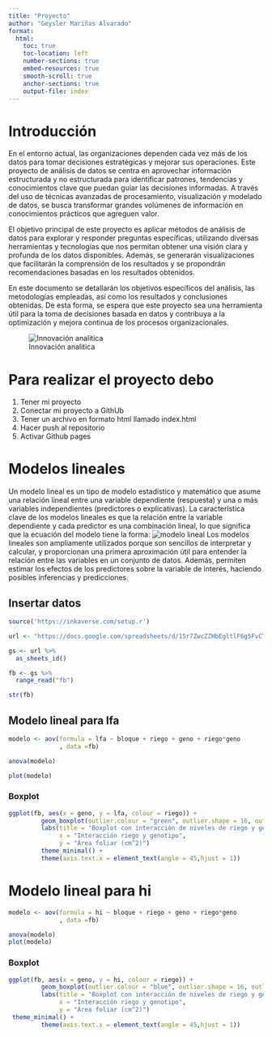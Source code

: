 ```yaml
---
title: "Proyecto"
author: "Geysler Mariñas Alvarado"
format:
  html:
    toc: true
    toc-location: left
    number-sections: true
    embed-resources: true
    smooth-scroll: true
    anchor-sections: true
    output-file: index
---
```

# Introducción
En el entorno actual, las organizaciones dependen cada vez más de los datos para tomar decisiones estratégicas y mejorar sus operaciones. Este proyecto de análisis de datos se centra en aprovechar información estructurada y no estructurada para identificar patrones, tendencias y conocimientos clave que puedan guiar las decisiones informadas. A través del uso de técnicas avanzadas de procesamiento, visualización y modelado de datos, se busca transformar grandes volúmenes de información en conocimientos prácticos que agreguen valor.

El objetivo principal de este proyecto es aplicar métodos de análisis de datos para explorar y responder preguntas específicas, utilizando diversas herramientas y tecnologías que nos permitan obtener una visión clara y profunda de los datos disponibles. Además, se generarán visualizaciones que facilitarán la comprensión de los resultados y se propondrán recomendaciones basadas en los resultados obtenidos.

En este documento se detallarán los objetivos específicos del análisis, las metodologías empleadas, así como los resultados y conclusiones obtenidas. De esta forma, se espera que este proyecto sea una herramienta útil para la toma de decisiones basada en datos y contribuya a la optimización y mejora continua de los procesos organizacionales.

![Innovación analitica](https://lisainsurtech.com/wp-content/uploads/2022/01/exploratory-data-analysis-using-python-blog-hero.jpeg)

# Para realizar el proyecto debo

1.  Tener mi proyecto
2.  Conectar mi proyecto a GithUb
3.  Tener un archivo en formato html llamado index.html
4.  Hacer push al repositorio
5.  Activar Github pages


# Modelos lineales


Un modelo lineal es un tipo de modelo estadístico y matemático que asume una relación lineal entre una variable dependiente (respuesta) y una o más variables independientes (predictores o explicativas). La característica clave de los modelos lineales es que la relación entre la variable dependiente y cada predictor es una combinación lineal, lo que significa que la ecuación del modelo tiene la forma:
![modelo lineal](http://3.bp.blogspot.com/-Vz2adH3zaeI/VTPq4T2rmDI/AAAAAAAABr4/K-ssPFWG8Tc/s1600/Regresion_ecuacion_2.jpg)
Los modelos lineales son ampliamente utilizados porque son sencillos de interpretar y calcular, y proporcionan una primera aproximación útil para entender la relación entre las variables en un conjunto de datos. Además, permiten estimar los efectos de los predictores sobre la variable de interés, haciendo posibles inferencias y predicciones.

## Insertar datos

```r
source('https://inkaverse.com/setup.r')

url <- "https://docs.google.com/spreadsheets/d/15r7ZwcZZHbEgltlF6gSFvCTFA-CFzVBWwg3mFlRyKPs/edit?gid=172957346#gid=172957346"

gs <- url %>% 
  as_sheets_id()

fb <- gs %>%
  range_read("fb")

str(fb)
```
## Modelo lineal para lfa

```r
modelo <- aov(formula = lfa ~ bloque + riego + geno + riego*geno
              , data =fb)

anova(modelo)

plot(modelo)
```


### Boxplot

```r
ggplot(fb, aes(x = geno, y = lfa, colour = riego)) + 
         geom_boxplot(outlier.colour = "green", outlier.shape = 16, outlier.size = 2) + 
         labs(title = "Boxplot con interacción de niveles de riego y genotipo",
              x = "Interacción riego y genotipo",
              y = "Área foliar (cm^2)")
         theme_minimal() + 
         theme(axis.text.x = element_text(angle = 45,hjust = 1))
```

# Modelo lineal para hi

```r
modelo <- aov(formula = hi ~ bloque + riego + geno + riego*geno
              , data =fb)

anova(modelo)
plot(modelo)
```

### Boxplot

```r
ggplot(fb, aes(x = geno, y = hi, colour = riego)) + 
         geom_boxplot(outlier.colour = "blue", outlier.shape = 16, outlier.size = 2) + 
         labs(title = "Boxplot con interacción de niveles de riego y genotipo",
              x = "Interacción riego y genotipo",
              y = "Área foliar (cm^2)")
 theme_minimal() + 
         theme(axis.text.x = element_text(angle = 45,hjust = 1))
```

